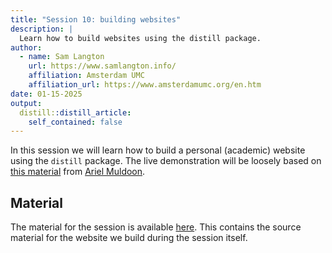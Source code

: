 ```yaml
---
title: "Session 10: building websites"
description: |
  Learn how to build websites using the distill package.
author:
  - name: Sam Langton
    url: https://www.samlangton.info/
    affiliation: Amsterdam UMC
    affiliation_url: https://www.amsterdamumc.org/en.htm
date: 01-15-2025
output:
  distill::distill_article:
    self_contained: false
---
```


In this session we will learn how to build a personal (academic) website using the `distill` package. The live demonstration will be loosely based on [this material](https://aosmith16.github.io/spring-r-topics/slides/week02_distill_websites.html#1) from [Ariel Muldoon](https://ariel.rbind.io/).

## Material

The material for the session is available [here](https://github.com/langtonhugh/demo_website). This contains the source material for the website we build during the session itself.



